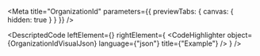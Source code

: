 
<Meta title="OrganizationId" parameters={{ previewTabs: { canvas: { hidden: true } } }} />

<DescriptedCode
  leftElement={<OrganizationIdDesc />}
  rightElement={
    <CodeHighlighter
      object={OrganizationIdVisualJson}
      language={"json"}
      title={"Example"}
    />
  }
/>
